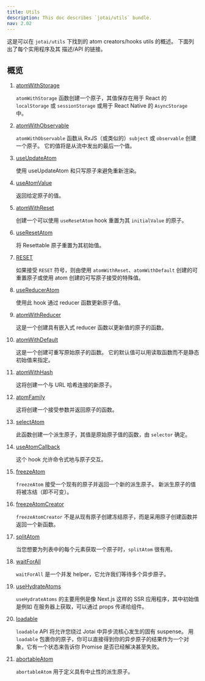 ```yaml
---
title: Utils
description: This doc describes `jotai/utils` bundle.
nav: 2.02
---
```


这是可以在 `jotai/utils` 下找到的 atom creators/hooks utils 的概述。 下面列出了每个实用程序及其 描述/API 的链接。

## 概览

1. [atomWithStorage](../utils/atom-with-storage.mdx)

   `atomWithStorage` 函数创建一个原子，其值保存在用于 React 的 `localStorage` 或 `sessionStorage` 或用于 React Native 的 `AsyncStorage` 中。

2. [atomWithObservable](../utils/atom-with-observable.mdx)

   `atomWithObservable` 函数从 RxJS（或类似的）`subject` 或 `observable` 创建一个原子。 它的值将是从流中发出的最后一个值。

3. [useUpdateAtom](../utils/use-update-atom.mdx)

   使用 useUpdateAtom 和只写原子来避免重新渲染。

4. [useAtomValue](../utils/use-atom-value.mdx)

   返回给定原子的值。

5. [atomWithReset](../utils/atom-with-reset.mdx)

   创建一个可以使用 `useResetAtom` hook 重置为其 `initialValue` 的原子。

6. [useResetAtom](../utils/use-reset-atom.mdx)

   将 Resettable 原子重置为其初始值。

7. [RESET](../utils/reset.mdx)

   如果接受 `RESET` 符号，则由使用 `atomWithReset`、`atomWithDefault` 创建的可重置原子或使用 atom 创建的可写原子接受的特殊值。

8. [useReducerAtom](../utils/use-reducer-atom.mdx)

   使用此 hook 通过 reducer 函数更新原子值。

9. [atomWithReducer](../utils/atom-with-reducer.mdx)

   这是一个创建具有嵌入式 reducer 函数以更新值的原子的函数。

10. [atomWithDefault](../utils/atom-with-default.mdx)

    这是一个创建可重写原始原子的函数。 它的默认值可以用读取函数而不是静态初始值来指定。

11. [atomWithHash](../utils/atom-with-hash.mdx)

    这将创建一个与 URL 哈希连接的新原子。

12. [atomFamily](../utils/atom-family.mdx)

    这将创建一个接受参数并返回原子的函数。

13. [selectAtom](../utils/select-atom.mdx)

    此函数创建一个派生原子，其值是原始原子值的函数，由 `selector` 确定。

14. [useAtomCallback](../utils/use-atom-callback.mdx)

    这个 hook 允许命令式地与原子交互。

15. [freezeAtom](../utils/freeze-atom.mdx)

    `freezeAtom` 接受一个现有的原子并返回一个新的派生原子。 新派生原子的值将被冻结（即不可变）。

16. [freezeAtomCreator](../utils/freeze-atom-creator.mdx)

    `freezeAtomCreator` 不是从现有原子创建冻结原子，而是采用原子创建函数并返回一个新函数。

17. [splitAtom](../utils/split-atom.mdx)

    当您想要为列表中的每个元素获取一个原子时，`splitAtom` 很有用。

18. [waitForAll](../utils/wait-for-all.mdx)

    `waitForAll` 是一个并发 helper，它允许我们等待多个异步原子。

19. [useHydrateAtoms](../utils/use-hydrate-atoms.mdx)

    `useHydrateAtoms` 的主要用例是像 Next.js 这样的 SSR 应用程序，其中初始值是例如 在服务器上获取，可以通过 props 传递给组件。

20. [loadable](../utils/loadable.mdx)

    `loadable` API 将允许您绕过 Jotai 中异步流核心发生的固有 suspense。 用 `loadable` 包裹你的原子，你可以直接得到你的异步原子的结果作为一个对象，它有一个状态来告诉你 Promise 是否已经解决甚至失败。

21. [abortableAtom](../utils/abortable-atom.mdx)

    `abortableAtom` 用于定义具有中止性的派生原子。
